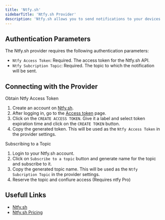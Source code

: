```yaml
---
title: 'Ntfy.sh'
sidebarTitle: 'Ntfy.sh Provider'
description: 'Ntfy.sh allows you to send notifications to your devices'
---
```


## Authentication Parameters

The Ntfy.sh provider requires the following authentication parameters:

- `Ntfy Access Token`: Required. The access token for the Ntfy.sh API.
- `Ntfy Subcription Topic`: Required. The topic to which the notification will be sent.

## Connecting with the Provider

Obtain Ntfy Access Token

1. Create an account on [Ntfy.sh](https://ntfy.sh/).
2. After logging in, go to the [Access token](https://ntfy.sh/account) page.
3. Click on the `CREATE ACCESS TOKEN`. Give it a label and select token expiration time and click on the `CREATE TOKEN` button.
4. Copy the generated token. This will be used as the `Ntfy Access Token` in the provider settings.

Subscribing to a Topic

1. Login to your Ntfy.sh account.
2. Click on `Subscribe to a topic` button and generate name for the topic and subscribe to it.
3. Copy the generated topic name. This will be used as the `Ntfy Subcription Topic` in the provider settings.
4. Reserve the topic and confiure access (Requires ntfy Pro)

## Usefull Links

- [Ntfy.sh](https://ntfy.sh/)
- [Ntfy.sh Pricing](https://ntfy.sh/#pricing)
